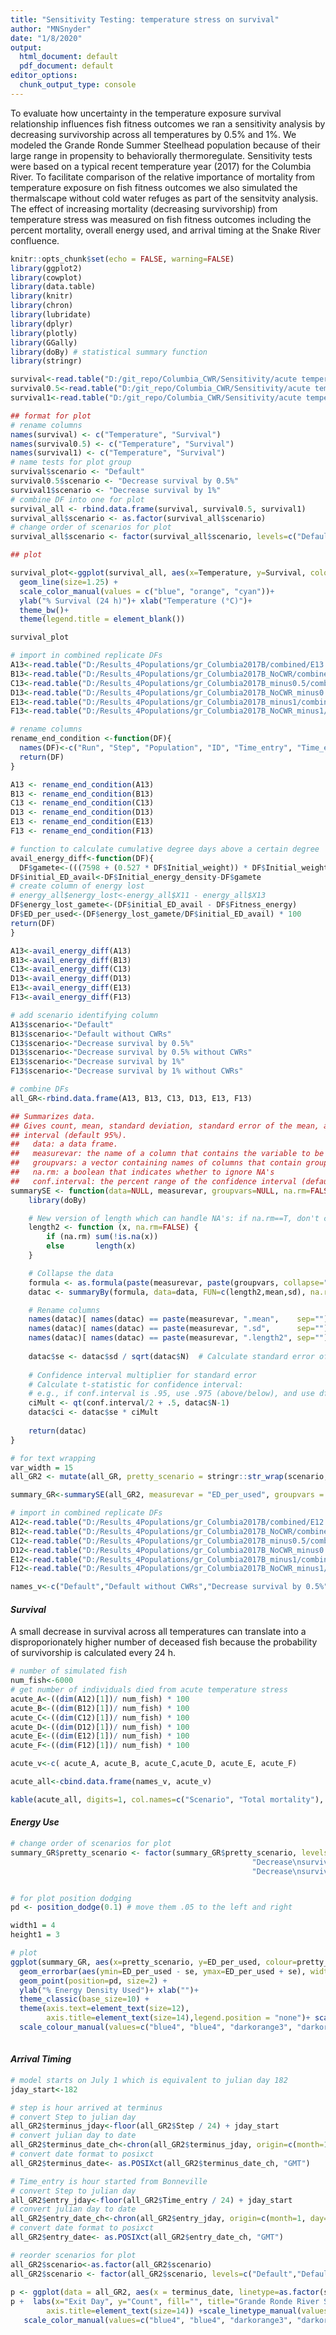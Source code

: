 ```yaml
---
title: "Sensitivity Testing: temperature stress on survival"
author: "MNSnyder"
date: "1/8/2020"
output:
  html_document: default
  pdf_document: default
editor_options:
  chunk_output_type: console
---
```


To evaluate how uncertainty in the temperature exposure survival relationship influences fish fitness outcomes we ran a sensitivity analysis by decreasing survivorship across all temperatures by 0.5% and 1%. We modeled the Grande Ronde Summer Steelhead population because of their large range in propensity to behaviorally thermoregulate. Sensitivity tests were based on a typical recent temperature year (2017) for the Columbia River. To facilitate comparison of the relative importance of mortality from temperature exposure on fish fitness outcomes we also simulated the thermalscape without cold water refuges as part of the sensitvity analysis. The effect of increasing mortality (decreasing survivorship) from temperature stress was measured on fish fitness outcomes including the percent mortality, overall energy used, and arrival timing at the Snake River confluence. 

```r
knitr::opts_chunk$set(echo = FALSE, warning=FALSE)
library(ggplot2)
library(cowplot)
library(data.table)
library(knitr)
library(chron)
library(lubridate)
library(dplyr)
library(plotly)
library(GGally)
library(doBy) # statistical summary function
library(stringr)
```


```r

survival<-read.table("D:/git_repo/Columbia_CWR/Sensitivity/acute temperature mortality/Temperature vs Survival Curves.csv", header=TRUE, sep=",")
survival0.5<-read.table("D:/git_repo/Columbia_CWR/Sensitivity/acute temperature mortality/Temperature vs Survival minus0.5.csv", header=TRUE, sep=",")
survival1<-read.table("D:/git_repo/Columbia_CWR/Sensitivity/acute temperature mortality/Temperature vs Survival minus1.csv", header=TRUE, sep=",")

## format for plot
# rename columns
names(survival) <- c("Temperature", "Survival")
names(survival0.5) <- c("Temperature", "Survival")
names(survival1) <- c("Temperature", "Survival")
# name tests for plot group
survival$scenario <- "Default"
survival0.5$scenario <- "Decrease survival by 0.5%"
survival1$scenario <- "Decrease survival by 1%"
# combine DF into one for plot
survival_all <- rbind.data.frame(survival, survival0.5, survival1)
survival_all$scenario <- as.factor(survival_all$scenario)
# change order of scenarios for plot
survival_all$scenario <- factor(survival_all$scenario, levels=c("Default", "Decrease survival by 0.5%", "Decrease survival by 1%"))

## plot

survival_plot<-ggplot(survival_all, aes(x=Temperature, y=Survival, colour=scenario)) +
  geom_line(size=1.25) +
  scale_color_manual(values = c("blue", "orange", "cyan"))+
  ylab("% Survival (24 h)")+ xlab("Temperature (°C)")+
  theme_bw()+
  theme(legend.title = element_blank())

survival_plot
```



```r
# import in combined replicate DFs
A13<-read.table("D:/Results_4Populations/gr_Columbia2017B/combined/E13.csv", header=TRUE, sep=",")
B13<-read.table("D:/Results_4Populations/gr_Columbia2017B_NoCWR/combined/F13.csv", header=TRUE, sep=",")
C13<-read.table("D:/Results_4Populations/gr_Columbia2017B_minus0.5/combined/E13.csv", header=TRUE, sep=",")
D13<-read.table("D:/Results_4Populations/gr_Columbia2017B_NoCWR_minus0.5/combined/G13.csv", header=TRUE, sep=",")
E13<-read.table("D:/Results_4Populations/gr_Columbia2017B_minus1/combined/F13.csv", header=TRUE, sep=",")
F13<-read.table("D:/Results_4Populations/gr_Columbia2017B_NoCWR_minus1/combined/H13.csv", header=TRUE, sep=",")

# rename columns
rename_end_condition <-function(DF){
  names(DF)<-c("Run", "Step", "Population", "ID", "Time_entry", "Time_exit", "Time_in_system", "Time_remaining", "Total_hours_cold_water", "Initial_weight", "Initial_energy_density", "Fitness_weight", "Fitness_energy_density", "Fitness_energy")
  return(DF)
}

A13 <- rename_end_condition(A13)
B13 <- rename_end_condition(B13)
C13 <- rename_end_condition(C13)
D13 <- rename_end_condition(D13)
E13 <- rename_end_condition(E13)
F13 <- rename_end_condition(F13)

```


```r
# function to calculate cumulative degree days above a certain degree
avail_energy_diff<-function(DF){
  DF$gamete<-(((7598 + (0.527 * DF$Initial_weight)) * DF$Initial_weight) * 0.068) / DF$Initial_weight
DF$initial_ED_avail<-DF$Initial_energy_density-DF$gamete
# create column of energy lost
# energy_all$energy_lost<-energy_all$X11 - energy_all$X13
DF$energy_lost_gamete<-(DF$initial_ED_avail - DF$Fitness_energy) 
DF$ED_per_used<-(DF$energy_lost_gamete/DF$initial_ED_avail) * 100
return(DF)
}

A13<-avail_energy_diff(A13)
B13<-avail_energy_diff(B13)
C13<-avail_energy_diff(C13)
D13<-avail_energy_diff(D13)
E13<-avail_energy_diff(E13)
F13<-avail_energy_diff(F13)

# add scenario identifying column
A13$scenario<-"Default"
B13$scenario<-"Default without CWRs"
C13$scenario<-"Decrease survival by 0.5%"
D13$scenario<-"Decrease survival by 0.5% without CWRs"
E13$scenario<-"Decrease survival by 1%"
F13$scenario<-"Decrease survival by 1% without CWRs"

# combine DFs 
all_GR<-rbind.data.frame(A13, B13, C13, D13, E13, F13)
```


```r
## Summarizes data.
## Gives count, mean, standard deviation, standard error of the mean, and confidence 
## interval (default 95%).
##   data: a data frame.
##   measurevar: the name of a column that contains the variable to be summariezed
##   groupvars: a vector containing names of columns that contain grouping variables
##   na.rm: a boolean that indicates whether to ignore NA's
##   conf.interval: the percent range of the confidence interval (default is 95%)
summarySE <- function(data=NULL, measurevar, groupvars=NULL, na.rm=FALSE, conf.interval=.95) {
    library(doBy)

    # New version of length which can handle NA's: if na.rm==T, don't count them
    length2 <- function (x, na.rm=FALSE) {
        if (na.rm) sum(!is.na(x))
        else       length(x)
    }

    # Collapse the data
    formula <- as.formula(paste(measurevar, paste(groupvars, collapse=" + "), sep=" ~ "))
    datac <- summaryBy(formula, data=data, FUN=c(length2,mean,sd), na.rm=na.rm)

    # Rename columns
    names(datac)[ names(datac) == paste(measurevar, ".mean",    sep="") ] <- measurevar
    names(datac)[ names(datac) == paste(measurevar, ".sd",      sep="") ] <- "sd"
    names(datac)[ names(datac) == paste(measurevar, ".length2", sep="") ] <- "N"
    
    datac$se <- datac$sd / sqrt(datac$N)  # Calculate standard error of the mean
    
    # Confidence interval multiplier for standard error
    # Calculate t-statistic for confidence interval: 
    # e.g., if conf.interval is .95, use .975 (above/below), and use df=N-1
    ciMult <- qt(conf.interval/2 + .5, datac$N-1)
    datac$ci <- datac$se * ciMult
    
    return(datac)
}
```


```r
# for text wrapping
var_width = 15
all_GR2 <- mutate(all_GR, pretty_scenario = stringr::str_wrap(scenario, width = var_width))

summary_GR<-summarySE(all_GR2, measurevar = "ED_per_used", groupvars = c( "pretty_scenario"))

```

```r
# import in combined replicate DFs
A12<-read.table("D:/Results_4Populations/gr_Columbia2017B/combined/E12.csv", header=TRUE, sep=",")
B12<-read.table("D:/Results_4Populations/gr_Columbia2017B_NoCWR/combined/F12.csv", header=TRUE, sep=",")
C12<-read.table("D:/Results_4Populations/gr_Columbia2017B_minus0.5/combined/E12.csv", header=TRUE, sep=",")
D12<-read.table("D:/Results_4Populations/gr_Columbia2017B_NoCWR_minus0.5/combined/G12.csv", header=TRUE, sep=",")
E12<-read.table("D:/Results_4Populations/gr_Columbia2017B_minus1/combined/F12.csv", header=TRUE, sep=",")
F12<-read.table("D:/Results_4Populations/gr_Columbia2017B_NoCWR_minus1/combined/H12.csv", header=TRUE, sep=",")

names_v<-c("Default","Default without CWRs","Decrease survival by 0.5%","Decrease survival by 0.5% without CWRs","Decrease survival by 1%","Decrease survival by 1% without CWRs")

```

#### *Survival*

A small decrease in survival across all temperatures can translate into a disproporionately higher number of deceased fish because the probability of survivorship is calculated every 24 h. 

```r
# number of simulated fish
num_fish<-6000
# get number of individuals died from acute temperature stress
acute_A<-((dim(A12)[1])/ num_fish) * 100
acute_B<-((dim(B12)[1])/ num_fish) * 100
acute_C<-((dim(C12)[1])/ num_fish) * 100
acute_D<-((dim(D12)[1])/ num_fish) * 100
acute_E<-((dim(E12)[1])/ num_fish) * 100
acute_F<-((dim(F12)[1])/ num_fish) * 100

acute_v<-c( acute_A, acute_B, acute_C,acute_D, acute_E, acute_F)

acute_all<-cbind.data.frame(names_v, acute_v)

kable(acute_all, digits=1, col.names=c("Scenario", "Total mortality"), caption="Table 1. Model output for percent of individuals dying from acute temperature stress summarized for Grande Ronde River Summer Steelhead.")
```


#### *Energy Use*

```r

# change order of scenarios for plot
summary_GR$pretty_scenario <- factor(summary_GR$pretty_scenario, levels=c("Default", "Default without\nCWRs", 
                                                      "Decrease\nsurvival by\n0.5%", "Decrease\nsurvival by\n0.5% without\nCWRs",
                                                      "Decrease\nsurvival by 1%", "Decrease\nsurvival by 1%\nwithout CWRs"))


# for plot position dodging
pd <- position_dodge(0.1) # move them .05 to the left and right

width1 = 4
height1 = 3

# plot
ggplot(summary_GR, aes(x=pretty_scenario, y=ED_per_used, colour=pretty_scenario, linetype=pretty_scenario)) +
  geom_errorbar(aes(ymin=ED_per_used - se, ymax=ED_per_used + se), width = 0.1, position=pd, size=1.25) +
  geom_point(position=pd, size=2) + 
  ylab("% Energy Density Used")+ xlab("")+
  theme_classic(base_size=10) + 
  theme(axis.text=element_text(size=12),
        axis.title=element_text(size=14),legend.position = "none")+ scale_linetype_manual(values=c(1,2,1,2,1,2))+
  scale_colour_manual(values=c("blue4", "blue4", "darkorange3", "darkorange3", "green", "green"))
  
```

#### *Arrival Timing*

```r

# model starts on July 1 which is equivalent to julian day 182
jday_start<-182

# step is hour arrived at terminus
# convert Step to julian day
all_GR2$terminus_jday<-floor(all_GR2$Step / 24) + jday_start
# convert julian day to date
all_GR2$terminus_date_ch<-chron(all_GR2$terminus_jday, origin=c(month=1, day=1, year=2019))
# convert date format to posixct
all_GR2$terminus_date<- as.POSIXct(all_GR2$terminus_date_ch, "GMT") 

# Time_entry is hour started from Bonneville
# convert Step to julian day
all_GR2$entry_jday<-floor(all_GR2$Time_entry / 24) + jday_start
# convert julian day to date
all_GR2$entry_date_ch<-chron(all_GR2$entry_jday, origin=c(month=1, day=1, year=2019))
# convert date format to posixct
all_GR2$entry_date<- as.POSIXct(all_GR2$entry_date_ch, "GMT") 

```


```r
# reorder scenarios for plot
all_GR2$scenario<-as.factor(all_GR2$scenario)
all_GR2$scenario <- factor(all_GR2$scenario, levels=c("Default","Default without CWRs","Decrease survival by 0.5%","Decrease survival by 0.5% without CWRs","Decrease survival by 1%","Decrease survival by 1% without CWRs"))
  
p <- ggplot(data = all_GR2, aes(x = terminus_date, linetype=as.factor(scenario),color=as.factor(scenario))) + geom_density( alpha=0.5, size=1.25) + theme_classic()
p +  labs(x="Exit Day", y="Count", fill="", title="Grande Ronde River Summer Steelhead") +  theme(legend.title = element_blank(), axis.text=element_text(size=14),
        axis.title=element_text(size=14)) +scale_linetype_manual(values=c(1,2,1,2,1,2))+
   scale_color_manual(values=c("blue4", "blue4", "darkorange3", "darkorange3", "green", "green"))
   
```














